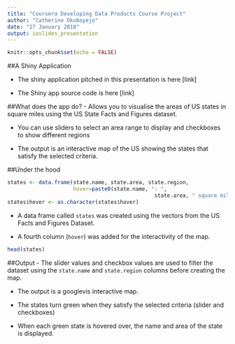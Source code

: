 ---
title: "Coursera Developing Data Products Course Project"
author: "Catherine Okuboyejo"
date: "27 January 2018"
output: ioslides_presentation
---

```{r setup, include=FALSE}
knitr::opts_chunk$set(echo = FALSE)

```

##A Shiny Application

- The shiny application pitched in this presentation is here [link]

- The Shiny app source code is here [link]

##What does the app do?
- Allows you to visualise the areas of US states in square miles using the US State Facts and Figures dataset. 

- You can use sliders to select an area range to display and checkboxes to show different regions

- The output is an interactive map of the US showing the states that satisfy the selected criteria.

##Under the hood
```{r}
states <- data.frame(state.name, state.area, state.region,
                     hover=paste0(state.name, ": ", 
                                               state.area, " square miles"))
states$hover <- as.character(states$hover)

```

- A data frame called `states` was created using the vectors from the US Facts and Figures Dataset.

- A fourth column (`hover`) was added for the interactivity of the map.

```{r, echo=TRUE}
head(states)
```



##Output
- The slider values and checkbox values are used to filter the dataset using the `state.name` and `state.region` columns before creating the map.

- The output is a googlevis interactive map.

- The states turn green when they satisfy the selected criteria (slider and checkboxes)

- When each green state is hovered over, the name and area of the state is displayed.
